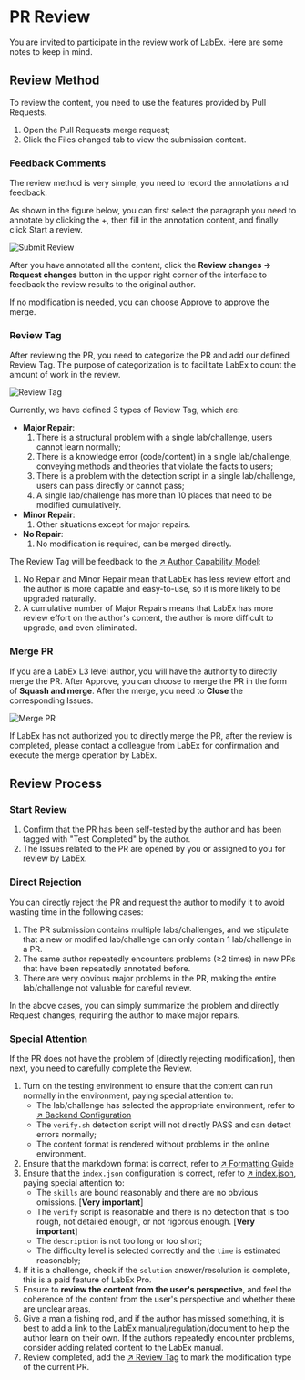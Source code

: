 # PR Review

You are invited to participate in the review work of LabEx. Here are some notes to keep in mind.

## Review Method

To review the content, you need to use the features provided by Pull Requests.

1. Open the Pull Requests merge request;
2. Click the Files changed tab to view the submission content.

### Feedback Comments

The review method is very simple, you need to record the annotations and feedback.

As shown in the figure below, you can first select the paragraph you need to annotate by clicking the +, then fill in the annotation content, and finally click Start a review.

![Submit Review](.github/assets/review.png)

After you have annotated all the content, click the **Review changes → Request changes** button in the upper right corner of the interface to feedback the review results to the original author.

If no modification is needed, you can choose Approve to approve the merge.

### Review Tag

After reviewing the PR, you need to categorize the PR and add our defined Review Tag. The purpose of categorization is to facilitate LabEx to count the amount of work in the review.

![Review Tag](.github/assets/review-tag.png)

Currently, we have defined 3 types of Review Tag, which are:

- **Major Repair**:
  1. There is a structural problem with a single lab/challenge, users cannot learn normally;
  2. There is a knowledge error (code/content) in a single lab/challenge, conveying methods and theories that violate the facts to users;
  3. There is a problem with the detection script in a single lab/challenge, users can pass directly or cannot pass;
  4. A single lab/challenge has more than 10 places that need to be modified cumulatively.
- **Minor Repair**:
  1. Other situations except for major repairs.
- **No Repair**:
  1. No modification is required, can be merged directly.

The Review Tag will be feedback to the [↗ Author Capability Model](https://labex-dev.feishu.cn/sheets/shtcnYuVte2FpZTcDvlFT7puLRc?sheet=a5Gn4d):

1. No Repair and Minor Repair mean that LabEx has less review effort and the author is more capable and easy-to-use, so it is more likely to be upgraded naturally.
2. A cumulative number of Major Repairs means that LabEx has more review effort on the author's content, the author is more difficult to upgrade, and even eliminated.

### Merge PR

If you are a LabEx L3 level author, you will have the authority to directly merge the PR. After Approve, you can choose to merge the PR in the form of **Squash and merge**. After the merge, you need to **Close** the corresponding Issues.

![Merge PR](.github/assets/merge-pr.png)

If LabEx has not authorized you to directly merge the PR, after the review is completed, please contact a colleague from LabEx for confirmation and execute the merge operation by LabEx.

## Review Process

### Start Review

1. Confirm that the PR has been self-tested by the author and has been tagged with "Test Completed" by the author.
2. The Issues related to the PR are opened by you or assigned to you for review by LabEx.

### Direct Rejection

You can directly reject the PR and request the author to modify it to avoid wasting time in the following cases:

1. The PR submission contains multiple labs/challenges, and we stipulate that a new or modified lab/challenge can only contain 1 lab/challenge in a PR.
2. The same author repeatedly encounters problems (≥2 times) in new PRs that have been repeatedly annotated before.
3. There are very obvious major problems in the PR, making the entire lab/challenge not valuable for careful review.

In the above cases, you can simply summarize the problem and directly Request changes, requiring the author to make major repairs.

### Special Attention

If the PR does not have the problem of [directly rejecting modification], then next, you need to carefully complete the Review.

1. Turn on the testing environment to ensure that the content can run normally in the environment, paying special attention to:
   - The lab/challenge has selected the appropriate environment, refer to [↗ Backend Configuration](how-to-start)
   - The `verify.sh` detection script will not directly PASS and can detect errors normally;
   - The content format is rendered without problems in the online environment.
2. Ensure that the markdown format is correct, refer to [↗ Formatting Guide](formatting-guide)
3. Ensure that the `index.json` configuration is correct, refer to [↗ index.json](how-to-start#indexjson), paying special attention to:
   - The `skills` are bound reasonably and there are no obvious omissions. [**Very important**]
   - The `verify` script is reasonable and there is no detection that is too rough, not detailed enough, or not rigorous enough. [**Very important**]
   - The `description` is not too long or too short;
   - The difficulty level is selected correctly and the `time` is estimated reasonably;
4. If it is a challenge, check if the `solution` answer/resolution is complete, this is a paid feature of LabEx Pro.
5. Ensure to **review the content from the user's perspective**, and feel the coherence of the content from the user's perspective and whether there are unclear areas.
6. Give a man a fishing rod, and if the author has missed something, it is best to add a link to the LabEx manual/regulation/document to help the author learn on their own. If the authors repeatedly encounter problems, consider adding related content to the LabEx manual.
7. Review completed, add the [↗ Review Tag](#review-tag) to mark the modification type of the current PR.
